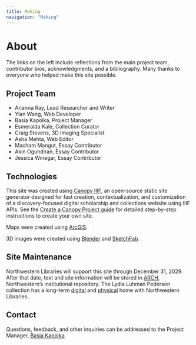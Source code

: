 ```yaml
---
title: Making
navigation: "Making"
---
```


# About

The links on the left include reflections from the main project team, contributor bios, acknowledgments, and a bibliography. Many thanks to everyone who helped make this site possible.

## Project Team

- Arianna Ray, Lead Researcher and Writer
- Yian Wang, Web Developer
- Basia Kapolka, Project Manager
- Esmeralda Kale, Collection Curator
- Craig Stevens, 3D Imaging Specialist
- Asha Mehta, Web Editor
- Macham Mangut, Essay Contributor
- Akin Ogundiran, Essay Contributor
- Jessica Winegar, Essay Contributor

## Technologies

This site was created using [Canopy IIIF](https://canopy-iiif.github.io/docs/about), an open-source static site generator designed for fast creation, contextualization, and customization of a discovery-focused digital scholarship and collections website using IIIF APIs.  See the [Create a Canopy Project guide](https://canopy-iiif.github.io/docs/get-started) for detailed step-by-step instructions to create your own site.

Maps were created using [ArcGIS](https://www.arcgis.com/index.html).

3D images were created using [Blender](https://www.blender.org/) and [SketchFab](https://sketchfab.com/feed).

## Site Maintenance

Northwestern Libraries will support this site through December 31, 2029. After that date, text and site information will be stored in [ARCH](https://arch.library.northwestern.edu/), Northwestern’s institutional repository. The Lydia Luhman Pederson collection has a long-term [digital](https://dc.library.northwestern.edu/collections/a2d334d8-8ea7-4dca-a65a-25509b76283c) and [physical](https://search.library.northwestern.edu/permalink/01NWU_INST/h04e76/alma9980757755902441) home with Northwestern Libraries.

## Contact

Questions, feedback, and other inquiries can be addressed to the Project Manager, [Basia Kapolka](mailto:basia.kapolka@northwestern.edu).



